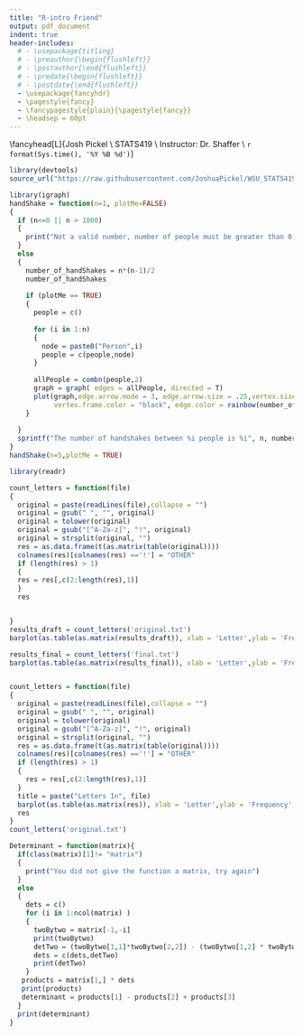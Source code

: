 ```yaml
---
title: "R-intro Friend"
output: pdf_document
indent: true
header-includes:
  # - \usepackage{titling}
  # - \preauthor{\begin{flushleft}}
  # - \postauthor{\end{flushleft}}
  # - \predate{\begin{flushleft}}
  # - \postdate{\end{flushleft}}
  - \usepackage{fancyhdr}
  - \pagestyle{fancy}
  - \fancypagestyle{plain}{\pagestyle{fancy}}
  - \headsep = 60pt
---
```


\fancyhead[L]{Josh Pickel \\ STATS419 \\ Instructor: Dr. Shaffer \\ `r format(Sys.time(), '%Y %B %d')`}
```r
library(devtools)
source_url("https://raw.githubusercontent.com/JoshuaPickel/WSU_STATS419_2021/main/functions/functions-intro/r-intro.R")

```


```r
library(igraph)
handShake = function(n=1, plotMe=FALSE)
{
  if (n<=0 || n > 1000)
  {
    print("Not a valid number, number of people must be greater than 0, and less than 41 ")
  }
  else
  {
    number_of_handShakes = n*(n-1)/2
    number_of_handShakes
    
    if (plotMe == TRUE)
    {
      people = c()
      
      for (i in 1:n)
      {
        node = paste0("Person",i)
        people = c(people,node)
      }
      
      allPeople = combn(people,2)
      graph = graph( edges = allPeople, directed = T)
      plot(graph,edge.arrow.mode = 3, edge.arrow.size = .25,vertex.size = 25,vertex.color = "grey",
           vertex.frame.color = "black", edge.color = rainbow(number_of_handShakes), layout = layout_in_circle )
    }
    
  }
  sprintf("The number of handshakes between %i people is %i", n, number_of_handShakes)
}
handShake(n=5,plotMe = TRUE)
```


```r

library(readr)

count_letters = function(file)
{
  original = paste(readLines(file),collapse = "")
  original = gsub(" ", "", original)
  original = tolower(original)
  original = gsub("[^A-Za-z]", "!", original)
  original = strsplit(original, "")
  res = as.data.frame(t(as.matrix(table(original))))
  colnames(res)[colnames(res) =='!'] = "OTHER"
  if (length(res) > 1)
  {
  res = res[,c(2:length(res),1)]
  }
  res


}
results_draft = count_letters('original.txt')
barplot(as.table(as.matrix(results_draft)), xlab = 'Letter',ylab = 'Frequency', main = "Letters In Original Draft")

results_final = count_letters('final.txt')
barplot(as.table(as.matrix(results_final)), xlab = 'Letter',ylab = 'Frequency', main = "Letters In Final Draft")



```

```r
count_letters = function(file)
{
  original = paste(readLines(file),collapse = "")
  original = gsub(" ", "", original)
  original = tolower(original)
  original = gsub("[^A-Za-z]", "!", original)
  original = strsplit(original, "")
  res = as.data.frame(t(as.matrix(table(original))))
  colnames(res)[colnames(res) =='!'] = "OTHER"
  if (length(res) > 1)
  {
    res = res[,c(2:length(res),1)]
  }
  title = paste("Letters In", file)
  barplot(as.table(as.matrix(res)), xlab = 'Letter',ylab = 'Frequency', main = title)
  res
}
count_letters('original.txt')
```


```r

Determinant = function(matrix){
  if(class(matrix)[1]!= "matrix") 
  {
    print("You did not give the function a matrix, try again")
  }
  else
  {
    dets = c()
    for (i in 1:ncol(matrix) )
    {
      twoBytwo = matrix[-1,-i]
      print(twoBytwo)
      detTwo = (twoBytwo[1,1]*twoBytwo[2,2]) - (twoBytwo[1,2] * twoBytwo[2,1])
      dets = c(dets,detTwo)
      print(detTwo)
    }
   products = matrix[1,] * dets
   print(products)
   determinant = products[1] - products[2] + products[3]
  }
  print(determinant)
}

```
